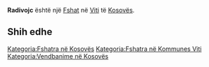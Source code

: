 {{Fshat në Kosovës
 | Emri                = Radivojc
| sqi_N_name = Radivojc
| sqi_N_FULL_NAME_RO = Radivojc
| sqi_N_FULL_NAME_ND_RO = Radivojc
| sqi_N_SORT_NAME_RG = RADIVOJC
| sqi_N_FULL_NAME_RG = Radivojc
| sqi_N_FULL_NAME_ND_RG = Radivojc
| sqi_V_name = Radivojcë
| sqi_V_FULL_NAME_RO = Radivojcë
| sqi_V_FULL_NAME_ND_RO = Radivojce
| sqi_V_SORT_NAME_RG = RADIVOJCE
| sqi_V_FULL_NAME_RG = Radivojcë
| sqi_V_FULL_NAME_ND_RG = Radivojce
| srp_N_name = Radivojce
| srp_N_FULL_NAME_RO = Radivojce
| srp_N_FULL_NAME_ND_RO = Radivojce
| srp_N_SORT_NAME_RG = RADIVOJCE
| srp_N_FULL_NAME_RG = Radivojce
| srp_N_FULL_NAME_ND_RG = Radivojce
| srp_NS_name = Радивојце
| srp_NS_FULL_NAME_RO = Радивојце
| srp_NS_FULL_NAME_ND_RO = Радивојце
| srp_NS_SORT_NAME_RG = РАДИВОЈЦЕ
| srp_NS_FULL_NAME_RG = Радивојце
| srp_NS_FULL_NAME_ND_RG = Радивојце

 | Emri (Rasa dhanore) = 
 | Figura              = 
 | Shteti              = Kosovo
 | Komuna              = Viti
 | Kodi postar         = 
 | Sipërfaqja          = 

 | Popullsia           = 

 | Regj. i popullsisë  = 
 | Dend. e popullsisë  = 
 | Faqja zyrtare       = 
 <!--- Koordinatat ----> 
 | Gjerësia            = 42.380833
 | Gjatësia            = 21.391944
 | Lartësia            = 
}}
'''Radivojc''' është një [[Fshat]] në [[Viti]] të [[Kosovës]].

<!-- == Gjeografia == -->
<!-- == Historia == -->
<!-- == Demografia == -->
== Shih edhe ==
{{Komuna Viti}}
{{Kosovo-Administrata-Cung}}

[[Kategoria:Fshatra në Kosovës]]
[[Kategoria:Fshatra në Kommunes Viti]]
[[Kategoria:Vendbanime në Kosovës]]